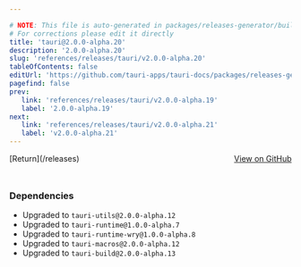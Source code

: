 ```yaml
---

# NOTE: This file is auto-generated in packages/releases-generator/build.ts
# For corrections please edit it directly
title: 'tauri@2.0.0-alpha.20'
description: '2.0.0-alpha.20'
slug: 'references/releases/tauri/v2.0.0-alpha.20'
tableOfContents: false
editUrl: 'https://github.com/tauri-apps/tauri-docs/packages/releases-generator/build.ts'
pagefind: false
prev:
   link: 'references/releases/tauri/v2.0.0-alpha.19'
   label: '2.0.0-alpha.19'
next:
   link: 'references/releases/tauri/v2.0.0-alpha.21'
   label: 'v2.0.0-alpha.21'
---
```


<div style="margin-bottom:3rem; display: flex; justify-content: space-between; align-items: center"><span>[Return](/releases)</span><span><a href="https://github.com/tauri-apps/tauri/releases/tag/tauri-v2.0.0-alpha.20">View on GitHub</a></span></div>

### Dependencies

- Upgraded to `tauri-utils@2.0.0-alpha.12`
- Upgraded to `tauri-runtime@1.0.0-alpha.7`
- Upgraded to `tauri-runtime-wry@1.0.0-alpha.8`
- Upgraded to `tauri-macros@2.0.0-alpha.12`
- Upgraded to `tauri-build@2.0.0-alpha.13`

